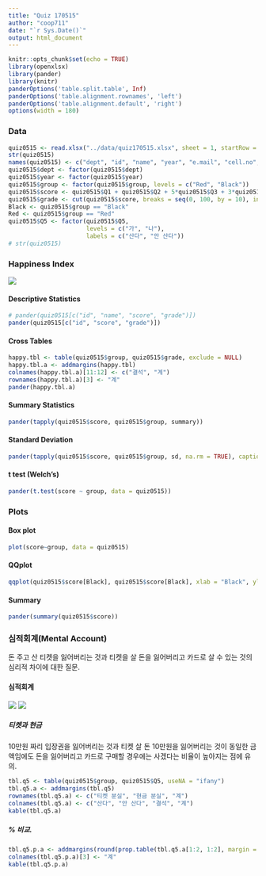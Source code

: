 ```yaml
---
title: "Quiz 170515"
author: "coop711"
date: "`r Sys.Date()`"
output: html_document
---
```


```r
knitr::opts_chunk$set(echo = TRUE)
library(openxlsx)
library(pander)
library(knitr)
panderOptions('table.split.table', Inf)
panderOptions('table.alignment.rownames', 'left')
panderOptions('table.alignment.default', 'right')
options(width = 180)
```

### Data 

```r
quiz0515 <- read.xlsx("../data/quiz170515.xlsx", sheet = 1, startRow = 2, rows = 2:161, cols = c(3:7, 9:15))
str(quiz0515)
names(quiz0515) <- c("dept", "id", "name", "year", "e.mail", "cell.no", paste("Q", 1:5, sep = ""), "group")
quiz0515$dept <- factor(quiz0515$dept)
quiz0515$year <- factor(quiz0515$year)
quiz0515$group <- factor(quiz0515$group, levels = c("Red", "Black"))
quiz0515$score <- quiz0515$Q1 + quiz0515$Q2 + 5*quiz0515$Q3 + 3*quiz0515$Q4
quiz0515$grade <- cut(quiz0515$score, breaks = seq(0, 100, by = 10), include.lowest = TRUE, right = FALSE)
Black <- quiz0515$group == "Black"
Red <- quiz0515$group == "Red"
quiz0515$Q5 <- factor(quiz0515$Q5,
                      levels = c("가", "나"),
                      labels = c("산다", "안 산다"))
# str(quiz0515)
```

### Happiness Index

![](../pics/Quiz170515_Happiness.png)

#### Descriptive Statistics

```r
# pander(quiz0515[c("id", "name", "score", "grade")])
pander(quiz0515[c("id", "score", "grade")])
```

#### Cross Tables

```r
happy.tbl <- table(quiz0515$group, quiz0515$grade, exclude = NULL)
happy.tbl.a <- addmargins(happy.tbl)
colnames(happy.tbl.a)[11:12] <- c("결석", "계")
rownames(happy.tbl.a)[3] <- "계"
pander(happy.tbl.a)
```

#### Summary Statistics

```r
pander(tapply(quiz0515$score, quiz0515$group, summary))
```

#### Standard Deviation

```r
pander(tapply(quiz0515$score, quiz0515$group, sd, na.rm = TRUE), caption = "Standard Deviation")
```

#### t test (Welch's)

```r
pander(t.test(score ~ group, data = quiz0515))
```

### Plots

#### Box plot

```r
plot(score~group, data = quiz0515)
```

#### QQplot

```r
qqplot(quiz0515$score[Black], quiz0515$score[Black], xlab = "Black", ylab = "Red")
```

#### Summary 

```r
pander(summary(quiz0515$score))
```

### 심적회계(Mental Account)

돈 주고 산 티켓을 잃어버리는 것과 티켓을 살 돈을 잃어버리고 카드로 살 수 있는 것의 심리적 차이에 대한 질문.

#### 심적회계

![](../pics/Mental_accounting_ticket.png)
![](../pics/Mental_accounting_cash.png)


##### 티켓과 현금

10만원 짜리 입장권을 잃어버리는 것과 티켓 살 돈 10만원을 잃어버리는 것이 동일한 금액임에도 돈을 잃어버리고 카드로 구매할 경우에는 사겠다는 비율이 높아지는 점에 유의.

```r
tbl.q5 <- table(quiz0515$group, quiz0515$Q5, useNA = "ifany")
tbl.q5.a <- addmargins(tbl.q5)
rownames(tbl.q5.a) <- c("티켓 분실", "현금 분실", "계")
colnames(tbl.q5.a) <- c("산다", "안 산다", "결석", "계")
kable(tbl.q5.a)
```

##### % 비교.  

```r
tbl.q5.p.a <- addmargins(round(prop.table(tbl.q5.a[1:2, 1:2], margin = 1)*100, digits = 1))[1:2, ]
colnames(tbl.q5.p.a)[3] <- "계"
kable(tbl.q5.p.a)
```

<!--
### Save and Exit

```r
save.image("../R/quiz170515.RData")
```
-->
